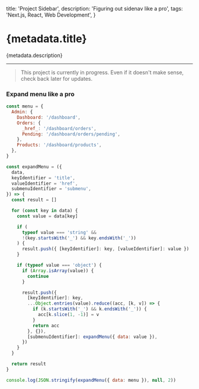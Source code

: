   title: 'Project Sidebar',
  description: 'Figuring out sidenav like a pro',
  tags: 'Next.js, React, Web Development',
}

# {metadata.title}

{metadata.description}

---

> This project is currently in progress. Even if it doesn't make sense, check back later for updates.

### Expand menu like a pro

```js
const menu = {
  Admin: {
    Dashboard: '/dashboard',
    Orders: {
      _href_: '/dashboard/orders',
      Pending: '/dashboard/orders/pending',
    },
    Products: '/dashboard/products',
  },
}

const expandMenu = ({
  data,
  keyIdentifier = 'title',
  valueIdentifier = 'href',
  submenuIdentifier = 'submenu',
}) => {
  const result = []

  for (const key in data) {
    const value = data[key]

    if (
      typeof value === 'string' &&
      !(key.startsWith('_') && key.endsWith('_'))
    ) {
      result.push({ [keyIdentifier]: key, [valueIdentifier]: value })
    }

    if (typeof value === 'object') {
      if (Array.isArray(value)) {
        continue
      }

      result.push({
        [keyIdentifier]: key,
        ...Object.entries(value).reduce((acc, [k, v]) => {
          if (k.startsWith('_') && k.endsWith('_')) {
            acc[k.slice(1, -1)] = v
          }
          return acc
        }, {}),
        [submenuIdentifier]: expandMenu({ data: value }),
      })
    }
  }

  return result
}

console.log(JSON.stringify(expandMenu({ data: menu }), null, 2))
```
